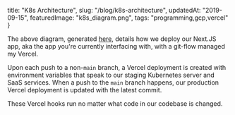  title: "K8s Architecture",
  slug: "/blog/k8s-architecture",
  updatedAt: "2019-09-15",
  featuredImage: "k8s_diagram.png",
  tags: "programming,gcp,vercel"
}

The above diagram, generated
[here](https://github.com/NeonLaw/codebase/blob/main/diagrams/neon_diagrams/k8s_diagram.py),
details how we deploy our Next.JS app, aka the app you're currently interfacing
with, with a git-flow managed my Vercel.

Upon each push to a non-`main` branch, a Vercel deployment is created with
environment variables that speak to our staging Kubernetes server and SaaS
services. When a push to the `main` branch happens, our production Vercel
deployment is updated with the latest commit.

These Vercel hooks run no matter what code in our codebase is changed.
